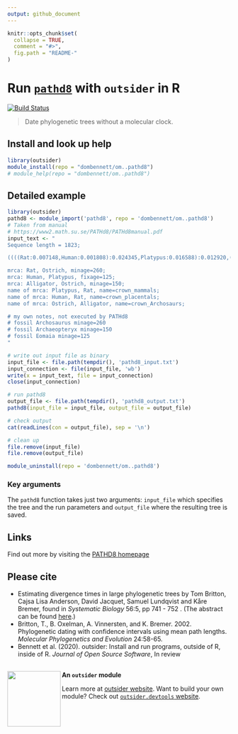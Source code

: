 ```yaml
---
output: github_document
---
```

<!--
README should be used to describe the program. Edit README.Rmd
not README.md. The .Rmd file can be knitted to parse real-code examples and
show their output in the .md file.

To knit, use devtools::build_readme() or outsider.devtools::build()

Edit the template to describe your program: how to install, import and run;
run exemplary, small demonstrations; present key arguments; provide links and
references to the program that the module wraps.

Learn more about markdown and Rmarkdown:
https://daringfireball.net/projects/markdown/syntax
https://rmarkdown.rstudio.com/
-->

```r
knitr::opts_chunk$set(
  collapse = TRUE,
  comment = "#>",
  fig.path = "README-"
)
```

# Run [`pathd8`](https://www2.math.su.se/PATHd8/) with `outsider` in R
[![Build Status](https://travis-ci.org/dombennett/om..pathd8.svg?branch=master)](https://travis-ci.org/dombennett/om..pathd8)

> Date phylogenetic trees without a molecular clock.


<!-- Install information -->
## Install and look up help

```r
library(outsider)
module_install(repo = "dombennett/om..pathd8")
# module_help(repo = "dombennett/om..pathd8")
```

<!-- Detailed examples -->
## Detailed example

<!-- Note: set eval=TRUE to run example and show output -->
```r
library(outsider)
pathd8 <- module_import('pathd8', repo = 'dombennett/om..pathd8')
# Taken from manual
# https://www2.math.su.se/PATHd8/PATHd8manual.pdf
input_text <- "
Sequence length = 1823;

((((Rat:0.007148,Human:0.001808):0.024345,Platypus:0.016588):0.012920,(Ostrich:0.018119,Alligator:0.006232):0.004708):0.028037,Frog:0);

mrca: Rat, Ostrich, minage=260;
mrca: Human, Platypus, fixage=125;
mrca: Alligator, Ostrich, minage=150;
name of mrca: Platypus, Rat, name=crown_mammals;
name of mrca: Human, Rat, name=crown_placentals;
name of mrca: Ostrich, Alligator, name=crown_Archosaurs;

# my own notes, not executed by PATHd8
# fossil Archosaurus minage=260
# fossil Archaeopteryx minage=150
# fossil Eomaia minage=125
"

# write out input file as binary
input_file <- file.path(tempdir(), 'pathd8_input.txt')
input_connection <- file(input_file, 'wb')
write(x = input_text, file = input_connection)
close(input_connection)

# run pathd8
output_file <- file.path(tempdir(), 'pathd8_output.txt')
pathd8(input_file = input_file, output_file = output_file)

# check output
cat(readLines(con = output_file), sep = '\n')

# clean up
file.remove(input_file)
file.remove(output_file)
```

```R
module_uninstall(repo = 'dombennett/om..pathd8')
```

### Key arguments

The `pathd8` function takes just two arguments: `input_file` which specifies
the tree and the run parameters and `output_file` where the resulting tree is
saved.

## Links

Find out more by visiting the [PATHD8 homepage](https://www2.math.su.se/PATHd8/)

## Please cite

* Estimating divergence times in large phylogenetic trees by Tom Britton, Cajsa
Lisa Anderson, David Jacquet, Samuel Lundqvist and Kåre Bremer, found in
*Systematic Biology* 56:5, pp 741 - 752 . (The abstract can be found
[here](http://www.math.su.se/PATHd8/PATHd8-abstract.doc).)
* Britton, T., B. Oxelman, A. Vinnersten, and K. Bremer. 2002. Phylogenetic
dating with confidence intervals using mean path lengths. *Molecular
Phylogenetics and Evolution* 24:58-65.
* Bennett et al. (2020). outsider: Install and run programs, outside of R,
inside of R. *Journal of Open Source Software*, In review


<!-- Footer -->
---

<img align="left" width="120" height="125" src="https://raw.githubusercontent.com/AntonelliLab/outsider/master/logo.png">

**An `outsider` module**

Learn more at [outsider website](https://antonellilab.github.io/outsider/). Want to build your own module? Check out [`outsider.devtools` website](https://antonellilab.github.io/outsider.devtools/).
